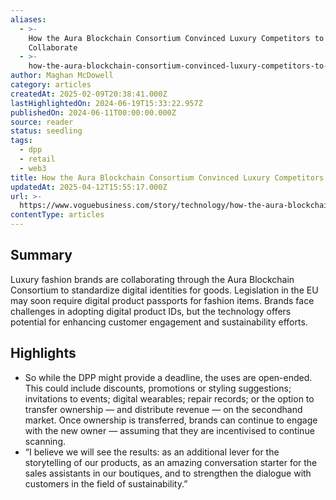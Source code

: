 ```yaml
---
aliases:
  - >-
    How the Aura Blockchain Consortium Convinced Luxury Competitors to
    Collaborate
  - >-
    how-the-aura-blockchain-consortium-convinced-luxury-competitors-to-collaborate
author: Maghan McDowell
category: articles
createdAt: 2025-02-09T20:38:41.000Z
lastHighlightedOn: 2024-06-19T15:33:22.957Z
publishedOn: 2024-06-11T00:00:00.000Z
source: reader
status: seedling
tags:
  - dpp
  - retail
  - web3
title: How the Aura Blockchain Consortium Convinced Luxury Competitors to Collaborate
updatedAt: 2025-04-12T15:55:17.000Z
url: >-
  https://www.voguebusiness.com/story/technology/how-the-aura-blockchain-consortium-convinced-luxury-competitors-to-collaborate?status=verified
contentType: articles
---
```

## Summary

Luxury fashion brands are collaborating through the Aura Blockchain Consortium to standardize digital identities for goods. Legislation in the EU may soon require digital product passports for fashion items. Brands face challenges in adopting digital product IDs, but the technology offers potential for enhancing customer engagement and sustainability efforts.

## Highlights

- So while the DPP might provide a deadline, the uses are open-ended. This could include discounts, promotions or styling suggestions; invitations to events; digital wearables; repair records; or the option to transfer ownership — and distribute revenue — on the secondhand market. Once ownership is transferred, brands can continue to engage with the new owner — assuming that they are incentivised to continue scanning.
- “I believe we will see the results: as an additional lever for the storytelling of our products, as an amazing conversation starter for the sales assistants in our boutiques, and to strengthen the dialogue with customers in the field of sustainability.”
